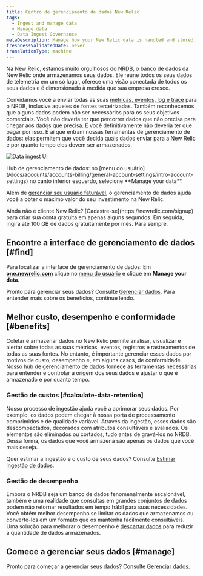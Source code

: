 ```yaml
---
title: Centro de gerenciamento de dados New Relic
tags:
  - Ingest and manage data
  - Manage data
  - Data Ingest Governance
metaDescription: Manage how your New Relic data is handled and stored.
freshnessValidatedDate: never
translationType: machine
---
```



Na New Relic, estamos muito orgulhosos do [NRDB](/docs/telemetry-data-platform/ingest-manage-data/get-started/nrdb-horsepower-under-hood), o banco de dados da New Relic onde armazenamos seus dados. Ele reúne todos os seus dados de telemetria em um só lugar, oferece uma visão conectada de todos os seus dados e é dimensionado à medida que sua empresa cresce.

Convidamos você a enviar todas as suas [métricas, eventos, log e trace](/docs/data-apis/understand-data/new-relic-data-types) para o NRDB, inclusive aqueles de fontes terceirizadas. Também reconhecemos que alguns dados podem não ser necessários para os seus objetivos comerciais. Você não deveria ter que percorrer dados que não precisa para chegar aos dados que precisa. E você definitivamente não deveria ter que pagar por isso. É aí que entram nossas ferramentas de gerenciamento de dados: elas permitem que você decida quais dados enviar para a New Relic e por quanto tempo eles devem ser armazenados.

<img
  title="Data ingest UI"
  alt="Data ingest UI"
  src={accountsDataIngestUI}
/>

<figcaption>
  Hub de gerenciamento de dados: no [menu do usuário](/docs/accounts/accounts-billing/general-account-settings/intro-account-settings) no canto inferior esquerdo, selecione <DNT>**Manage your data**</DNT>.
</figcaption>

Além de [gerenciar seu usuário faturável](/docs/accounts/accounts-billing/new-relic-one-user-management/introduction-managing-users), o gerenciamento de dados ajuda você a obter o máximo valor do seu investimento na New Relic.

<Callout variant="important">
  Ainda não é cliente New Relic? [Cadastre-se](https://newrelic.com/signup) para criar sua conta gratuita em apenas alguns segundos. Em seguida, ingira até 100 GB de dados gratuitamente por mês. Para sempre.
</Callout>

## Encontre a interface de gerenciamento de dados [#find]

Para localizar a interface de gerenciamento de dados: Em <DNT>**[one.newrelic.com](https://one.newrelic.com/all-capabilities)**</DNT> clique no [menu do usuário](/docs/accounts/accounts-billing/general-account-settings/intro-account-settings) e clique em <DNT>**Manage your data**</DNT>.

Pronto para gerenciar seus dados? Consulte [Gerenciar dados](/docs/data-apis/manage-data/manage-data-coming-new-relic). Para entender mais sobre os benefícios, continue lendo.

## Melhor custo, desempenho e conformidade [#benefits]

Coletar e armazenar dados no New Relic permite analisar, visualizar e alertar sobre todas as suas métricas, eventos, registros e rastreamentos de todas as suas fontes. No entanto, é importante gerenciar esses dados por motivos de custo, desempenho e, em alguns casos, de conformidade. Nosso hub de gerenciamento de dados fornece as ferramentas necessárias para entender e controlar a origem dos seus dados e ajustar o que é armazenado e por quanto tempo.

### Gestão de custos [#calculate-data-retention]

Nosso processo de ingestão ajuda você a aprimorar seus dados. Por exemplo, os dados podem chegar à nossa porta de processamento comprimidos e de qualidade variável. Através da ingestão, esses dados são descompactados, decorados com atributos consultáveis e avaliados. Os elementos são eliminados ou cortados, tudo antes de gravá-los no NRDB. Dessa forma, os dados que você armazena são apenas os dados que você mais deseja.

Quer estimar a ingestão e o custo de seus dados? Consulte [Estimar ingestão de dados](https://newrelic.com/blog/nerdlog/estimate-data-cost).

### Gestão de desempenho

Embora o NRDB seja um banco de dados fenomenalmente escalonável, também é uma realidade que consultas em grandes conjuntos de dados podem não retornar resultados em tempo hábil para suas necessidades. Você obtém melhor desempenho se limitar os dados que armazenamos ou convertê-los em um formato que os mantenha facilmente consultáveis. Uma solução para melhorar o desempenho é [descartar dados](/docs/accounts/accounts/data-management/drop-data-using-nerdgraph) para reduzir a quantidade de dados armazenados.

## Comece a gerenciar seus dados [#manage]

Pronto para começar a gerenciar seus dados? Consulte [Gerenciar dados](/docs/data-apis/manage-data/manage-data-coming-new-relic).